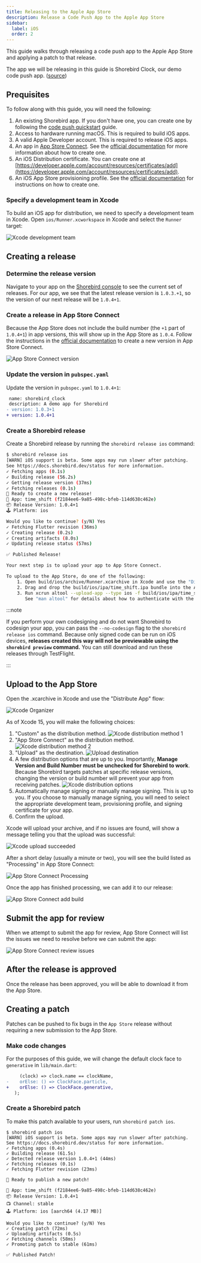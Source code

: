 ```yaml
---
title: Releasing to the Apple App Store
description: Release a Code Push App to the Apple App Store
sidebar:
  label: iOS
  order: 2
---
```


This guide walks through releasing a code push app to the Apple App Store and applying a patch to that release.

The app we will be releasing in this guide is Shorebird Clock, our demo code push app. ([source](https://github.com/shorebirdtech/time_shift/))

## Prequisites

To follow along with this guide, you will need the following:

1. An existing Shorebird app. If you don't have one, you can create one by following the [code push quickstart](/guides/code-push-quickstart/) guide.
1. Access to hardware running macOS. This is required to build iOS apps.
1. A valid Apple Developer account. This is required to release iOS apps.
1. An app in [App Store Connect](https://appstoreconnect.apple.com/). See the [official documentation](https://developer.apple.com/help/app-store-connect/create-an-app-record/add-a-new-app) for more information about how to create one.
1. An iOS Distribution certificate. You can create one at [https://developer.apple.com/account/resources/certificates/add](https://developer.apple.com/account/resources/certificates/add).
1. An iOS App Store provisioning profile. See the [official documentation](https://developer.apple.com/help/account/manage-provisioning-profiles/create-an-app-store-provisioning-profile) for instructions on how to create one.

### Specify a development team in Xcode

To build an iOS app for distribution, we need to specify a development team in Xcode. Open `ios/Runner.xcworkspace` in Xcode and select the `Runner` target:

![Xcode development team](https://github.com/shorebirdtech/docs/assets/581764/786b1def-6198-4be0-90ac-d307e9b1a289)

## Creating a release

### Determine the release version

Navigate to your app on the [Shorebird console](https://console.shorebird.dev/)
to see the current set of releases. For our app, we see that the latest release
version is `1.0.3.+1`, so the version of our next release will be `1.0.4+1`.

### Create a release in App Store Connect

Because the App Store does not include the build number (the `+1` part of `1.0.4+1`) in app versions, this will show up in the App Store as `1.0.4`. Follow the instructions in the [official documentation](https://developer.apple.com/help/app-store-connect/update-your-app/create-a-new-version) to create a new version in App Store Connect.

![App Store Connect version](https://github.com/shorebirdtech/docs/assets/581764/549a42ac-0202-4c72-a9a9-d0196a0308b6)

### Update the version in `pubspec.yaml`

Update the version in `pubspec.yaml` to `1.0.4+1`:

```diff
 name: shorebird_clock
 description: A demo app for Shorebird
- version: 1.0.3+1
+ version: 1.0.4+1
```

### Create a Shorebird release

Create a Shorebird release by running the `shorebird release ios` command:

```sh
$ shorebird release ios
[WARN] iOS support is beta. Some apps may run slower after patching.
See https://docs.shorebird.dev/status for more information.
✓ Fetching apps (0.1s)
✓ Building release (56.2s)
✓ Getting release version (37ms)
✓ Fetching releases (0.1s)
🚀 Ready to create a new release!
📱 App: time_shift (f2184ee6-9a85-498c-bfeb-114d638c462e)
📦 Release Version: 1.0.4+1
🕹️ Platform: ios

Would you like to continue? (y/N) Yes
✓ Fetching Flutter revision (36ms)
✓ Creating release (0.2s)
✓ Creating artifacts (8.0s)
✓ Updating release status (57ms)

✅ Published Release!

Your next step is to upload your app to App Store Connect.

To upload to the App Store, do one of the following:
    1. Open build/ios/archive/Runner.xcarchive in Xcode and use the "Distribute App" flow.
    2. Drag and drop the build/ios/ipa/time_shift.ipa bundle into the Apple Transporter macOS app (https://apps.apple.com/us/app/transporter/id1450874784).
    3. Run xcrun altool --upload-app --type ios -f build/ios/ipa/time_shift.ipa --apiKey your_api_key --apiIssuer your_issuer_id.
       See "man altool" for details about how to authenticate with the App Store Connect API key.
```

:::note

If you perform your own codesigning and do not want Shorebird to codesign your app, you can pass the `--no-codesign` flag to the `shorebird release ios` command. Because only signed code can be run on iOS devices, **releases created this way will not be previewable using the `shorebird preview` command.** You can still download and run these releases through TestFlight.

:::

## Upload to the App Store

Open the .xcarchive in Xcode and use the "Distribute App" flow:

![Xcode Organizer](https://github.com/shorebirdtech/shorebird/assets/581764/eafebdee-0e26-410a-8997-4eed056d4b6d)

As of Xcode 15, you will make the following choices:

1. "Custom" as the distribution method.
   ![Xcode distribution method 1](https://github.com/shorebirdtech/docs/assets/581764/8b049b0b-d6f5-419e-a91f-511923997f50)
1. "App Store Connect" as the distribution method.
   ![Xcode distribution method 2](https://github.com/shorebirdtech/docs/assets/581764/4fd6821a-80b4-4a35-b081-e8f97c59b8a2)
1. "Upload" as the destination.
   ![Upload destination](https://github.com/shorebirdtech/docs/assets/581764/f05c3603-c045-4662-84ad-c0a218e7145b)
1. A few distribution options that are up to you. Importantly, **Manage Version and Build Number must be unchecked for Shorebird to work**. Because Shorebird targets patches at specific release versions, changing the version or build number will prevent your app from receiving patches.
   ![Xcode distribution options](https://github.com/shorebirdtech/shorebird/assets/581764/c6ae0857-7ad8-4a8f-ae8b-55d05d52f3b3)
1. Automatically manage signing or manually manage signing. This is up to you. If you choose to manually manage signing, you will need to select the appropriate development team, provisioning profile, and signing certificate for your app.
1. Confirm the upload.

Xcode will upload your archive, and if no issues are found, will show a message telling you that the upload was successful:

![Xcode upload succeeded](https://github.com/shorebirdtech/shorebird/assets/581764/678354e5-a445-4c55-94fc-7608ff0b241d)

After a short delay (usually a minute or two), you will see the build listed as "Processing" in App Store Connect:

![App Store Connect Processing](https://github.com/shorebirdtech/docs/assets/581764/a87cdb31-9f8d-4838-b21b-38a3dbf9dcd1)

Once the app has finished processing, we can add it to our release:

![App Store Connect add build](https://github.com/shorebirdtech/docs/assets/581764/da2f1253-610b-4ee5-abb4-7c088da1631c)

## Submit the app for review

When we attempt to submit the app for review, App Store Connect will list the issues we need to resolve before we can submit the app:

![App Store Connect review issues](https://github.com/shorebirdtech/docs/assets/581764/576459e0-3212-4ead-8388-eabb3b01c68a)

## After the release is approved

Once the release has been approved, you will be able to download it from the App Store.

## Creating a patch

Patches can be pushed to fix bugs in the `App Store` release without requiring a new submission to the App Store.

### Make code changes

For the purposes of this guide, we will change the default clock face to `generative` in `lib/main.dart`:

```diff
     (clock) => clock.name == clockName,
-    orElse: () => ClockFace.particle,
+    orElse: () => ClockFace.generative,
   );
```

### Create a Shorebird patch

To make this patch available to your users, run `shorebird patch ios`.

```
$ shorebird patch ios
[WARN] iOS support is beta. Some apps may run slower after patching.
See https://docs.shorebird.dev/status for more information.
✓ Fetching apps (0.4s)
✓ Building release (61.5s)
✓ Detected release version 1.0.4+1 (44ms)
✓ Fetching releases (0.1s)
✓ Fetching Flutter revision (23ms)

🚀 Ready to publish a new patch!

📱 App: time_shift (f2184ee6-9a85-498c-bfeb-114d638c462e)
📦 Release Version: 1.0.4+1
📺 Channel: stable
🕹️ Platform: ios [aarch64 (4.17 MB)]

Would you like to continue? (y/N) Yes
✓ Creating patch (72ms)
✓ Uploading artifacts (0.5s)
✓ Fetching channels (58ms)
✓ Promoting patch to stable (61ms)

✅ Published Patch!
```
